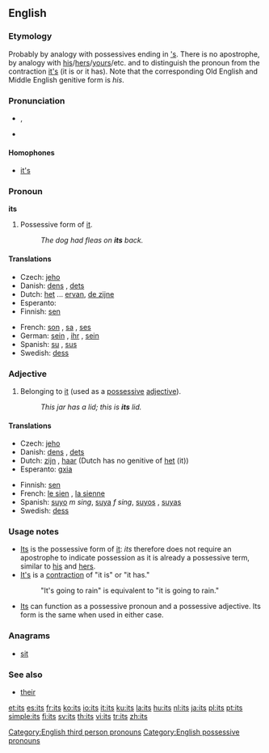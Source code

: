 {{wikipedia}}
==English==

{{rank|upon|may|about|72|its|time|only|like}}

===Etymology===
Probably by analogy with possessives ending in [['s]].  There is no apostrophe, by analogy with [[his]]/[[hers]]/[[yours]]/etc. and to distinguish the pronoun from the contraction [[it's]] (it is or it has).  Note that the corresponding Old English and Middle English genitive form is ''his''.

===Pronunciation===
* {{IPA|/ɪts/}}, {{SAMPA|/Its/}}
* {{audio|en-us-its.ogg|Audio (US)}}
*: {{rhymes|ɪts}}

====Homophones====
* [[it's]]

===Pronoun===
'''its'''

# Possessive form of [[it]].
#: ''The dog had fleas on '''its''' back.''

====Translations====
{{trans-top|possessive of it}}
* Czech: [[jeho]]
* Danish: [[dens]] {{c}}, [[dets]] {{n}}
* Dutch: [[ervan|het]] ... [[ervan]], [[de zijne]]
* Esperanto: {{t|eo|ĝia}}
* Finnish: [[sen#Finnish|sen]]
{{trans-mid}}
* French: [[son]] {{m}}, [[sa]] {{f}}, [[ses]] {{p}}
* German: [[sein]] {{m}}, [[ihr]] {{f}}, [[sein]] {{m}}
* Spanish: [[su]] {{s}}, [[sus]] {{p}}
* Swedish: [[dess]]
{{trans-bottom}}

===Adjective===
{{en-pron}}

# Belonging to [[it]] (used as a [[possessive adjective|possessive]] [[adjective]]).
#: ''This jar has a lid; this is '''its''' lid.''

====Translations====
{{trans-top|belonging to it}}
* Czech: [[jeho]]
* Danish: [[dens]] {{c}}, [[dets]] {{n}}
* Dutch: [[zijn]] {{m}}, [[haar]] {{f}} (Dutch has no genitive of [[het]] (it))
* Esperanto: [[gxia]]
{{trans-mid}}
* Finnish: [[sen#Finnish|sen]]
* French: [[le sien]] {{m}}, [[la sienne]] {{f}}
* Spanish: [[suyo]] ''m sing'', [[suya]] ''f sing'', [[suyos]] {{m|p}}, [[suyas]] {{f|p}}
* Swedish: [[dess]]
{{trans-bottom}}

===Usage notes===
* [[Its]] is the possessive form of [[it]]: ''its'' therefore does not require an apostrophe to indicate possession as it is already a possessive term, similar to [[his]] and [[hers]].
* [[It's]] is a [[contraction]] of "it is" or "it has."
*: "It's going to rain" is equivalent to "it is going to rain."
* [[Its]] can function as a possessive pronoun and a possessive adjective.  Its form is the same when used in either case.

===Anagrams===
* [[sit]]

===See also===
* [[their]]

[[Category:English third person pronouns]]
[[Category:English possessive pronouns]]

[[et:its]]
[[es:its]]
[[fr:its]]
[[ko:its]]
[[io:its]]
[[it:its]]
[[ku:its]]
[[la:its]]
[[hu:its]]
[[nl:its]]
[[ja:its]]
[[pl:its]]
[[pt:its]]
[[simple:its]]
[[fi:its]]
[[sv:its]]
[[th:its]]
[[vi:its]]
[[tr:its]]
[[zh:its]]